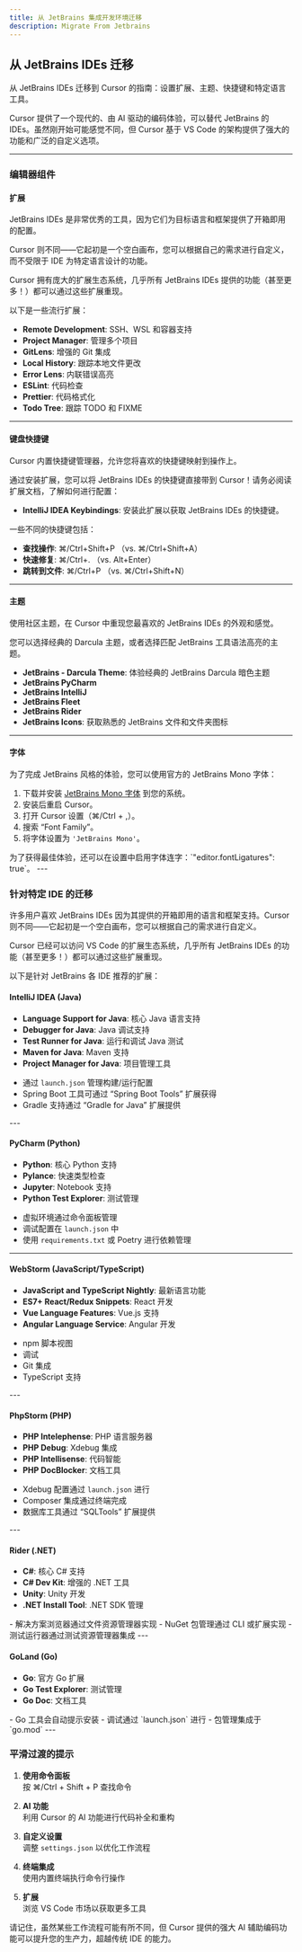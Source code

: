 ```yaml
---
title: 从 JetBrains 集成开发环境迁移
description: Migrate From Jetbrains
---
```


## 从 JetBrains IDEs 迁移

从 JetBrains IDEs 迁移到 Cursor 的指南：设置扩展、主题、快捷键和特定语言工具。

Cursor 提供了一个现代的、由 AI 驱动的编码体验，可以替代 JetBrains 的 IDEs。虽然刚开始可能感觉不同，但 Cursor 基于 VS Code 的架构提供了强大的功能和广泛的自定义选项。

---

### 编辑器组件

#### 扩展

JetBrains IDEs 是非常优秀的工具，因为它们为目标语言和框架提供了开箱即用的配置。

Cursor 则不同——它起初是一个空白画布，您可以根据自己的需求进行自定义，而不受限于 IDE 为特定语言设计的功能。

Cursor 拥有庞大的扩展生态系统，几乎所有 JetBrains IDEs 提供的功能（甚至更多！）都可以通过这些扩展重现。

以下是一些流行扩展：

- **Remote Development**: SSH、WSL 和容器支持
- **Project Manager**: 管理多个项目
- **GitLens**: 增强的 Git 集成
- **Local History**: 跟踪本地文件更改
- **Error Lens**: 内联错误高亮
- **ESLint**: 代码检查
- **Prettier**: 代码格式化
- **Todo Tree**: 跟踪 TODO 和 FIXME

---

#### 键盘快捷键

Cursor 内置快捷键管理器，允许您将喜欢的快捷键映射到操作上。

通过安装扩展，您可以将 JetBrains IDEs 的快捷键直接带到 Cursor！请务必阅读扩展文档，了解如何进行配置：

- **IntelliJ IDEA Keybindings**: 安装此扩展以获取 JetBrains IDEs 的快捷键。

<Callout>
一些不同的快捷键包括：

- **查找操作**: ⌘/Ctrl+Shift+P （vs. ⌘/Ctrl+Shift+A）
- **快速修复**: ⌘/Ctrl+. （vs. Alt+Enter）
- **跳转到文件**: ⌘/Ctrl+P （vs. ⌘/Ctrl+Shift+N）
</Callout>

---

#### 主题

使用社区主题，在 Cursor 中重现您最喜欢的 JetBrains IDEs 的外观和感觉。

您可以选择经典的 Darcula 主题，或者选择匹配 JetBrains 工具语法高亮的主题。

- **JetBrains - Darcula Theme**: 体验经典的 JetBrains Darcula 暗色主题
- **JetBrains PyCharm**
- **JetBrains IntelliJ**
- **JetBrains Fleet**
- **JetBrains Rider**
- **JetBrains Icons**: 获取熟悉的 JetBrains 文件和文件夹图标

---

#### 字体

为了完成 JetBrains 风格的体验，您可以使用官方的 JetBrains Mono 字体：

1. 下载并安装 [JetBrains Mono 字体](https://www.jetbrains.com/lp/mono/) 到您的系统。
2. 安装后重启 Cursor。
3. 打开 Cursor 设置（⌘/Ctrl + ,）。
4. 搜索 “Font Family”。
5. 将字体设置为 `'JetBrains Mono'`。

<Callout>
为了获得最佳体验，还可以在设置中启用字体连字：`"editor.fontLigatures": true`。
</Callout>
---

### 针对特定 IDE 的迁移

许多用户喜欢 JetBrains IDEs 因为其提供的开箱即用的语言和框架支持。Cursor 则不同——它起初是一个空白画布，您可以根据自己的需求进行自定义。

Cursor 已经可以访问 VS Code 的扩展生态系统，几乎所有 JetBrains IDEs 的功能（甚至更多！）都可以通过这些扩展重现。

以下是针对 JetBrains 各 IDE 推荐的扩展：

#### IntelliJ IDEA (Java)
- **Language Support for Java**: 核心 Java 语言支持
- **Debugger for Java**: Java 调试支持
- **Test Runner for Java**: 运行和调试 Java 测试
- **Maven for Java**: Maven 支持
- **Project Manager for Java**: 项目管理工具

<Callout title="关键差异：" type="warn" >
 
- 通过 `launch.json` 管理构建/运行配置
- Spring Boot 工具可通过 “Spring Boot Tools” 扩展获得
- Gradle 支持通过 “Gradle for Java” 扩展提供
</Callout>
---

#### PyCharm (Python)
- **Python**: 核心 Python 支持
- **Pylance**: 快速类型检查
- **Jupyter**: Notebook 支持
- **Python Test Explorer**: 测试管理

<Callout title="关键差异："  >
 
- 虚拟环境通过命令面板管理
- 调试配置在 `launch.json` 中
- 使用 `requirements.txt` 或 Poetry 进行依赖管理
</Callout>

---

#### WebStorm (JavaScript/TypeScript)
- **JavaScript and TypeScript Nightly**: 最新语言功能
- **ES7+ React/Redux Snippets**: React 开发
- **Vue Language Features**: Vue.js 支持
- **Angular Language Service**: Angular 开发

<Callout title="大多数 WebStorm 功能已内置于 Cursor/VS Code，包括：" type="info" >
 
- npm 脚本视图
- 调试
- Git 集成
- TypeScript 支持
</Callout>
---

#### PhpStorm (PHP)
- **PHP Intelephense**: PHP 语言服务器
- **PHP Debug**: Xdebug 集成
- **PHP Intellisense**: 代码智能
- **PHP DocBlocker**: 文档工具

<Callout title="关键差异：" type="info" >
 
- Xdebug 配置通过 `launch.json` 进行
- Composer 集成通过终端完成
- 数据库工具通过 “SQLTools” 扩展提供
</Callout>
---

#### Rider (.NET)
- **C#**: 核心 C# 支持
- **C# Dev Kit**: 增强的 .NET 工具
- **Unity**: Unity 开发
- **.NET Install Tool**: .NET SDK 管理

<Callout title="关键差异：" type="warn" >
- 解决方案浏览器通过文件资源管理器实现
- NuGet 包管理通过 CLI 或扩展实现
- 测试运行器通过测试资源管理器集成
</Callout>
---

#### GoLand (Go)
- **Go**: 官方 Go 扩展
- **Go Test Explorer**: 测试管理
- **Go Doc**: 文档工具

<Callout title="关键差异：" type="info" >
- Go 工具会自动提示安装
- 调试通过 `launch.json` 进行
- 包管理集成于 `go.mod`
</Callout>
---

### 平滑过渡的提示

1. **使用命令面板**  
   按 ⌘/Ctrl + Shift + P 查找命令

2. **AI 功能**  
   利用 Cursor 的 AI 功能进行代码补全和重构

3. **自定义设置**  
   调整 `settings.json` 以优化工作流程

4. **终端集成**  
   使用内置终端执行命令行操作

5. **扩展**  
   浏览 VS Code 市场以获取更多工具

请记住，虽然某些工作流程可能有所不同，但 Cursor 提供的强大 AI 辅助编码功能可以提升您的生产力，超越传统 IDE 的能力。